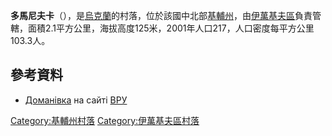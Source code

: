 {{coord|51|4|38|N|29|58|48|E|scale:30000|display=title}}

<!-- 檔案不存在 [[Image:Околиця_села_Доманівка.jpg|right]] -->

'''多馬尼夫卡'''（{{lang-uk|Доманівка}}），是[[烏克蘭|烏克蘭]]的村落，位於該國中北部[[基輔州|基輔州]]，由[[伊萬基夫區|伊萬基夫區]]負責管轄，面積2.1平方公里，海拔高度125米，2001年人口217，人口密度每平方公里103.3人。

==參考資料==
* [http://w1.c1.rada.gov.ua/pls/z7502/A005?rdat1=14.06.2011&rf7571=15789 Доманівка]{{dead link|date=2017年12月 |bot=InternetArchiveBot |fix-attempted=yes }} на сайті [[ВРУ|ВРУ]]

{{DEFAULTSORT:Доманівка}}
[[Category:基輔州村落|Category:基輔州村落]]
[[Category:伊萬基夫區村落|Category:伊萬基夫區村落]]


{{Kiev-geo-stub}}